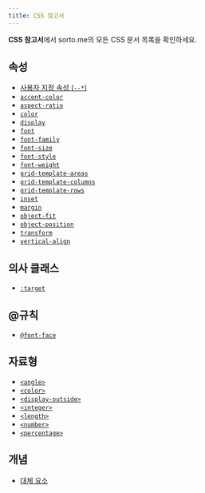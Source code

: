```yaml
---
title: CSS 참고서
---
```


**CSS 참고서**에서 sorto.me의 모든 CSS 문서 목록을 확인하세요.

## 속성

- [사용자 지정 속성 (`--*`)](./--*)
- [`accent-color`](./accent-color)
- [`aspect-ratio`](./aspect-ratio)
- [`color`](./color)
- [`display`](./display)
- [`font`](./font)
- [`font-family`](./font-family)
- [`font-size`](./font-size)
- [`font-style`](./font-style)
- [`font-weight`](./font-weight)
- [`grid-template-areas`](./grid-template-areas)
- [`grid-template-columns`](./grid-template-columns)
- [`grid-template-rows`](./grid-template-rows)
- [`inset`](./inset)
- [`margin`](./margin)
- [`object-fit`](./object-fit)
- [`object-position`](./object-position)
- [`transform`](./transform)
- [`vertical-align`](./vertical-align)

## 의사 클래스

- [`:target`](./:target)

## @규칙

- [`@font-face`](./@font-face)

## 자료형

- [`<angle>`](./angle)
- [`<color>`](./color_value)
- [`<display-outside>`](./display-outside)
- [`<integer>`](./integer)
- [`<length>`](./length)
- [`<number>`](./number)
- [`<percentage>`](./percentage)

## 개념

- [대체 요소](./Replaced_element)
